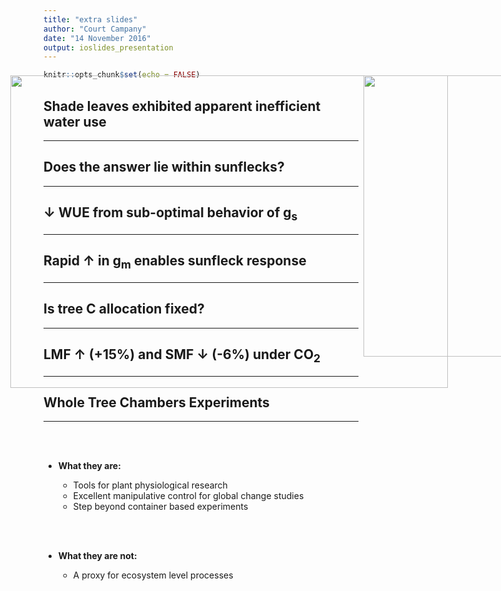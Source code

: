 ```yaml
---
title: "extra slides"
author: "Court Campany"
date: "14 November 2016"
output: ioslides_presentation
---
```


```r
knitr::opts_chunk$set(echo = FALSE)
```

## Shade leaves exhibited apparent inefficient water use
<hr>

<IMG STYLE="position:absolute; TOP: 175px; LEFT:175px; WIDTH:700px; HEIGHT:500px" SRC="img/ags2.png"> 

## Does the answer lie within sunflecks?
<hr>

<IMG STYLE="position:absolute; TOP:175px; LEFT:175px; WIDTH:700px; HEIGHT:500px" SRC="img/ags1.png">

## <strong>↓</strong> WUE from sub-optimal behavior of g<sub>s</sub>
<hr>

<IMG STYLE="position:absolute; TOP:175px; LEFT:175px; WIDTH:700px; HEIGHT:500px" SRC="img/wue13C.png">


## Rapid <strong>↑</strong> in g<sub>m</sub> enables sunfleck response
<hr>

<IMG STYLE="position:absolute; TOP:175px; LEFT:175px; WIDTH:700px; HEIGHT:500px" SRC="img/agm.png">

## Is tree C allocation fixed?
<hr>
<IMG STYLE="position:absolute; TOP:175px; LEFT:175px; WIDTH:700px; HEIGHT:500px" SRC="img/treeallocation.png">

## LMF <strong>↑</strong> (+15%) and SMF <strong>↓</strong> (-6%) under CO<sub>2</sub>
<hr>

<IMG STYLE="position:absolute;  TOP:175px; LEFT:175px; WIDTH:700px; HEIGHT:500px" SRC="img/massfrac.png">

## Whole Tree Chambers Experiments
<hr>
<br />
<br />

* <strong>What they are:</strong>
  + Tools for plant physiological research
  + Excellent manipulative control for global change studies
  + Step beyond container based experiments

  <br />
  <br />
  
* <strong>What they are not:</strong>
  + A proxy for ecosystem level processes
  
<IMG STYLE="position:absolute; TOP:175px; LEFT:740px; WIDTH:300px; HEIGHT:450px" SRC="img/chamb3.jpg"> 